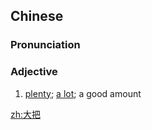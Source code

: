 ==Chinese==
{{zh-forms}}

===Pronunciation===
{{zh-pron
|m=dàbǎ
|c=daai6 baa2
|c-t=ai5 ba2
|ca=zh-yue-大把.ogg
|cat=a
}}

===Adjective===
{{zh-adj}}

# {{lb|zh|attributive}} [[plenty]]; [[a lot]]; a good amount

[[zh:大把]]